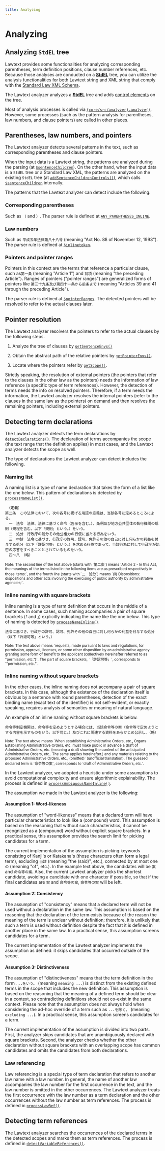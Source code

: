 ```yaml
---
title: Analyzing
---
```


# Analyzing

## Analyzing `StdEL` tree

Lawtext provides some functionalities for analyzing corresponding parentheses, term definition positions, clause number references, etc. Because those analyses are conducted on a [**StdEL**](/lib/core/modules/core_src_law_std_stdEL.md#stdel) tree, you can utilize the analysis functionalities for both Lawtext string and XML string that comply with the [Standard Law XML Schema](https://elaws.e-gov.go.jp/file/XMLSchemaForJapaneseLaw_v3.xsd).

The Lawtext analyzer analyzes a [**StdEL**](/lib/core/modules/core_src_law_std_stdEL.md#stdel) tree and adds [control elements](/technical/intermediate-data#control-element) on the tree.

Most of analysis processes is called via [`(core/src/analyzer).analyze()`](/lib/core/modules/core_src_analyzer/#analyze). However, some processes (such as the pattern analysis for parentheses, law numbers, and clause pointers) are called in other places.

## Parentheses, law numbers, and pointers

The Lawtext analyzer detects several patterns in the text, such as corresponding parentheses and clause pointers.

When the input data is a Lawtext string, the patterns are analyzed during the parsing (at [`$sentenceChildren`](/lib/core/modules/core_src_parser_cst_rules__sentenceChildren/#sentencechildren)). On the other hand, when the input data is a `StdEL` tree or a Standard Law XML, the patterns are analyzed on the existing `StdEL` tree (at [`addSentenceChildrenControls()`](/lib/core/modules/core_src_parser_addSentenceChildrenControls/)), which calls [`$sentenceChildren`](/lib/core/modules/core_src_parser_cst_rules__sentenceChildren/#sentencechildren) internally.

The patterns that the Lawtext analyzer can detect include the following.

### Corresponding parentheses

Such as `（` and `）`. The parser rule is defined at [`ANY_PARENTHESES_INLINE`](/lib/core/modules/core_src_parser_cst_rules__sentenceChildren/#any_parentheses_inline).

### Law numbers

Such as `平成五年法律第八十八号` (meaning "Act No. 88 of November 12, 1993"). The parser rule is defined at [`$inlinetoken`](/lib/core/modules/core_src_parser_cst_rules__sentenceChildren/#inlinetoken).

### Pointers and pointer ranges

Pointers in this context are the terms that reference a particular clause, such as`第一条` (meaning "Article 1") and `前項` (meaning "the preceding Article"). Ranges of pointers ("pointer ranges") are generalized forms of pointers like `第三十九条及び第四十一条から前条まで` (meaning "Articles 39 and 41 through the preceding Article").

The parser rule is defined at [`$pointerRanges`](/lib/core/modules/core_src_parser_cst_rules__pointerRanges/#pointerranges). The detected pointers will be resolved to refer to the actual clauses later.

## Pointer resolution

The Lawtext analyzer resolvers the pointers to refer to the actual clauses by the following steps.

1. Analyze the tree of clauses by [`getSentenceEnvs()`](/lib/core/modules/core_src_analyzer_getSentenceEnvs/#getsentenceenvs)

2. Obtain the abstract path of the relative pointers by [`getPointerEnvs()`](/lib/core/modules/core_src_analyzer_pointerEnvs_getPointerEnvs/#getpointerenvs).

3. Locate where the pointers refer by [`getScope()`](/lib/core/modules/core_src_analyzer_pointerEnvs_getScope/#getscope).

Strictly speaking, the resolution of external pointers (the pointers that refer to the clauses in the other law as the pointers) needs the information of law reference (a specific type of term references). However, the detection of terms needs the info on resolved pointers. Therefore, if a term needs the information, the Lawtext analyzer resolves the internal pointers (refer to the clauses in the same law as the pointers) on demand and then resolves the remaining pointers, including external pointers.

## Detecting term declarations

The Lawtext analyzer detects the term declarations by [`detectDeclarations()`](/lib/core/modules/core_src_analyzer_detectDeclarations/#detectdeclarations). The declaration of terms accompanies the scope (the text range that the definition applies) in most cases, and the Lawtext analyzer detects the scope as well.

The type of declarations the Lawtext analyzer can detect includes the following.

### Naming list

A naming list is a type of name declaration that takes the form of a list like the one below. This pattern of declarations is detected by [`processNameList()`](/lib/core/modules/core_src_analyzer_detectDeclarations_processNameList/#processnamelist).

```
　（定義）
第二条　この法律において、次の各号に掲げる用語の意義は、当該各号に定めるところによる。
　一　法令　法律、法律に基づく命令（告示を含む。）、条例及び地方公共団体の執行機関の規則（規程を含む。以下「規則」という。）をいう。
　二　処分　行政庁の処分その他公権力の行使に当たる行為をいう。
　三　申請　法令に基づき、行政庁の許可、認可、免許その他の自己に対し何らかの利益を付与する処分（以下「許認可等」という。）を求める行為であって、当該行為に対して行政庁が諾否の応答をすべきこととされているものをいう。
　四～八　（略）
```

<p><small>Note: The second line of the text above (starts with `第二条`) means `Article 2 - In this Act, the meanings of the terms listed in the following items are as prescribed respectively in those items:`, and the fourth line (starts with `二　処分`) means `(ii) Dispositions: dispositions and other acts involving the exercising of public authority by administrative agencies;`.</small></p>

### Inline naming with square brackets

Inline naming is a type of term definition that occurs in the middle of a sentence. In some cases, such naming accompanies a pair of square brackets (`「` and `」`) explicitly indicating the name like the one below. This type of naming is detected by [`processNameInline()`](/lib/core/modules/core_src_analyzer_detectDeclarations_processNameInline/#processnameinline).

```
法令に基づき、行政庁の許可、認可、免許その他の自己に対し何らかの利益を付与する処分（以下「許認可等」という。）
```

<p><small>Note: The text above means `requests, made pursuant to laws and regulations, for permission, approval, licenses, or some other disposition by an administrative agency granting some form of benefit to the applicant (collectively hereinafter referred to as "permission, etc.")`. The part of square brackets, `「許認可等」`, corresponds to `"permission, etc."`.</small></p>


### Inline naming without square brackets

In the other cases, the inline naming does not accompany a pair of square brackets. In this case, although the existence of the declaration itself is obvious by a sentence with round parentheses, detection of the exact binding name (exact text of the identifier) is not self-evident, or exactly speaking, requires analysis of semantics or meaning of natural language.

An example of an inline naming without square brackets is below.

```
命令等制定機関は、命令等を定めようとする場合には、当該命令等の案（命令等で定めようとする内容を示すものをいう。以下同じ。）及びこれに関連する資料をあらかじめ公示し、（略）
```

<p><small>Note: The text above means `When establishing Administrative Orders, etc., Organs Establishing Administrative Orders, etc. must make public in advance a draft of Administrative Orders, etc. (meaning a draft showing the content of the anticipated Administrative Orders, etc.. The same applies hereinafter.) and any materials relating to the proposed Administrative Orders, etc., (omitted)` (unofficial translation). The guessed declared term is `命令等の案`, corresponds to `draft of Administrative Orders, etc.`.</small></p>

In the Lawtext analyzer, we adopted a heuristic under some assumptions to avoid computational complexity and ensure algorithmic explainability. The process is defined in [`processAmbiguousNameInline()`](/lib/core/modules/core_src_analyzer_detectDeclarations_processAmbiguousNameInline/#processambiguousnameinline).

The assumption we made in the Lawtext analyzer is the following:

#### Assumption 1: Word-likeness

The assumption of "word-likeness" means that a declared term will have particular characteristics to look like a (compound) word. This assumption is based on the reasoning that without such characteristics, it cannot be recognized as a (compound) word without explicit square brackets. In a practical sense, this assumption provides the search limit for picking candidates for a term.

The current implementation of the assumption is picking keywords consisting of Kanji's or Katakana's (those characters often form a legal term), excluding `当該` (meaning "the (said)", etc.), connected by at most one `の` (meaning "of", etc.). In the example text above, the candidates will be `案` and `命令等の案`. Also, the current Lawtext analyzer picks the shortest candidate, avoiding a candidate with one character if possible, so that if the final candidates are `案` and `命令等の案`, `命令等の案` will be left.

#### Assumption 2: Consistency

The assumption of "consistency" means that a declared term will not be used without a declaration in the same law. This assumption is based on the reasoning that the declaration of the term exists because of the reason the meaning of the term is unclear without definition; therefore, it is unlikely that such a term is used without definition despite the fact that it is defined in another place in the same law. In a practical sense, this assumption screens candidates for a term.

The current implementation of the Lawtext analyzer implements the assumption as defined: it skips candidates that occurred outside of the scope.

#### Assumption 3: Distinctiveness

The assumption of "distinctiveness" means that the term definition in the form `...をいう。` (meaning `meaning ...`) is distinct from the existing defined terms in the scope that includes the new definition. This assumption is based on the reasoning that the meaning of a defined term should be clear in a context, so contradicting definitions should not co-exist in the same context. Please note that the assumption does not always hold when considering the ad-hoc override of a term such as `...を除く。` (meaning `excluding ...`). In a practical sense, this assumption screens candidates for a term.

The current implementation of the assumption is divided into two parts. First, the analyzer skips candidates that are unambiguously declared with square brackets. Second, the analyzer checks whether the other declaration without square brackets with an overlapping scope has common candidates and omits the candidates from both declarations.

### Law referencing

Law referencing is a special type of term declaration that refers to another law name with a law number. In general, the name of another law accompanies the law number for the first occurrence in the text, and the law number is omitted in the other occurrences. The Lawtext analyzer treats the first occurrence with the law number as a term declaration and the other occurrences without the law number as term references. The process is defined in [`processLawRef()`](/lib/core/modules/core_src_analyzer_detectDeclarations_processLawRef/#processlawref).


## Detecting term references

The Lawtext analyzer searches the occurrences of the declared terms in the detected scopes and marks them as term references. The process is defined in [`detectVariableReferences()`](/lib/core/modules/core_src_analyzer_detectVariableReferences/#detectvariablereferences).




